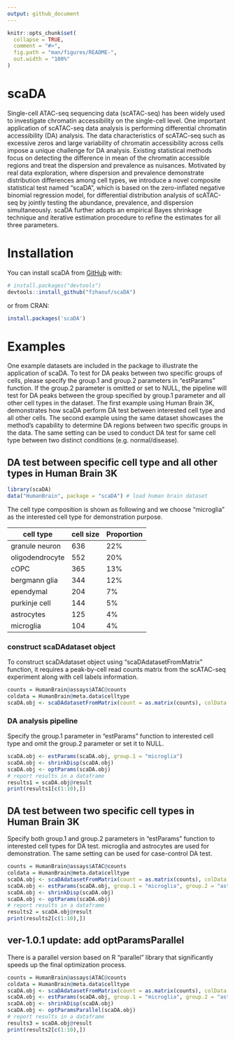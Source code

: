 ```yaml
---
output: github_document
---
```


<!-- README.md is generated from README.Rmd. Please edit that file -->

```r
knitr::opts_chunk$set(
  collapse = TRUE,
  comment = "#>",
  fig.path = "man/figures/README-",
  out.width = "100%"
)
```

# scaDA
Single-cell ATAC-seq sequencing data (scATAC-seq) has been widely used to investigate chromatin accessibility on the single-cell level. One important application of scATAC-seq data analysis is performing differential chromatin accessibility (DA) analysis. The data characteristics of scATAC-seq such as excessive zeros and large variability of chromatin accessibility across cells impose a unique challenge for DA analysis. Existing statistical methods focus on detecting the difference in mean of the chromatin accessible regions and treat the dispersion and prevalence as nuisances. Motivated by real data exploration, where dispersion and prevalence demonstrate distribution differences among cell types, we introduce a novel composite statistical test named “scaDA”, which is based on the zero-inflated negative binomial regression model, for differential distribution analysis of scATAC-seq by jointly testing the abundance, prevalence, and dispersion simultaneously. scaDA further adopts an empirical Bayes shrinkage technique and iterative estimation procedure to refine the estimates for all three parameters.

# Installation

You can install scaDA from [GitHub](https://github.com/) with:

``` r
# install.packages("devtools")
devtools::install_github("fzhaouf/scaDA")
```
or from CRAN:

``` r
install.packages('scaDA')
```

# Examples

One example datasets are included in the package to illustrate the application of scaDA. To test for DA peaks between two specific groups of cells, please specify the group.1 and group.2 parameters in "estParams" function. If the group.2 parameter is omitted or set to NULL, the pipeline will test for DA peaks between the group specified by group.1 parameter and all other cell types in the dataset. The first example using Human Brain 3K, demonstrates how scaDA perform DA test between interested cell type and all other cells. The second example using the same dataset showcases the method's capability to determine DA regions between two specific groups in the data. The same setting can be used to conduct DA test for same cell type between two distinct conditions (e.g. normal/disease).

## DA test between specific cell type and all other types in Human Brain 3K 

```r
library(scaDA)
data("HumanBrain", package = "scaDA") # load human brain dataset
```

The cell type composition is shown as following and we choose "microglia" as the interested cell type for demonstration purpose.

| cell type | cell size | Proportion |
|---------|---------|---------|
| granule neuron| 636| 22%|
| oligodendrocyte| 552| 20%|
| cOPC| 365| 13%|
| bergmann glia| 344| 12%|
| ependymal| 204| 7%|
| purkinje cell| 144| 5%|
| astrocytes| 125| 4%|
| microglia|104| 4%|

### construct scaDAdataset object

To construct scaDAdataset object using "scaDAdatasetFromMatrix" function, it requires a peak-by-cell read counts matrix from the scATAC-seq experiment along with cell labels information.

```r
counts = HumanBrain@assays$ATAC@counts
coldata = HumanBrain@meta.data$celltype
scaDA.obj <- scaDAdatasetFromMatrix(count = as.matrix(counts), colData = data.frame(coldata))
```

### DA analysis pipeline

Specify the group.1 parameter in "estParams" function to interested cell type and omit the group.2 parameter or set it to NULL.

```r
scaDA.obj <- estParams(scaDA.obj, group.1 = "microglia")
scaDA.obj <- shrinkDisp(scaDA.obj)
scaDA.obj <- optParams(scaDA.obj)
# report results in a dataframe
results1 = scaDA.obj@result
print(results1[c(1:10),])
```

## DA test between two specific cell types in Human Brain 3K

Specify both group.1 and group.2 parameters in "estParams" function to interested cell types for DA test. microglia and astrocytes are used for demonstration. The same setting can be used for case-control DA test.

```r

counts = HumanBrain@assays$ATAC@counts
coldata = HumanBrain@meta.data$celltype
scaDA.obj <- scaDAdatasetFromMatrix(count = as.matrix(counts), colData = data.frame(coldata))
scaDA.obj <- estParams(scaDA.obj, group.1 = "microglia", group.2 = "astrocytes")
scaDA.obj <- shrinkDisp(scaDA.obj)
scaDA.obj <- optParams(scaDA.obj)
# report results in a dataframe
results2 = scaDA.obj@result
print(results2[c(1:10),])

```

## ver-1.0.1 update: add optParamsParallel
There is a parallel version based on R "parallel" library that significantly speeds up the final optimization process. 

```r

counts = HumanBrain@assays$ATAC@counts
coldata = HumanBrain@meta.data$celltype
scaDA.obj <- scaDAdatasetFromMatrix(count = as.matrix(counts), colData = data.frame(coldata))
scaDA.obj <- estParams(scaDA.obj, group.1 = "microglia", group.2 = "astrocytes")
scaDA.obj <- shrinkDisp(scaDA.obj)
scaDA.obj <- optParamsParallel(scaDA.obj)
# report results in a dataframe
results3 = scaDA.obj@result
print(results2[c(1:10),])
```




